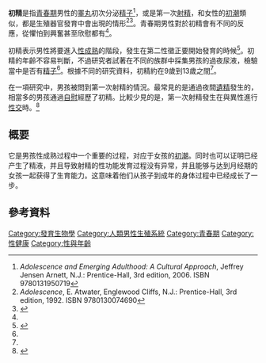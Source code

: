 {{medical}}
'''初精'''是指[[青春期|青春期]]男性的[[睪丸|睪丸]]初次分泌[[精子|精子]]<ref name="a">''Adolescence and Emerging Adulthood: A Cultural Approach'', Jeffrey Jensen Arnett,  N.J.: Prentice-Hall, 3rd edition, 2006. ISBN 9780131950719</ref>，或是第一次[[射精|射精]]，和女性的[[初潮|初潮]]類似，都是生殖器官發育中會出現的情形<ref>''Adolescence'', E. Atwater, Englewood Cliffs, N.J.: Prentice-Hall, 3rd edition, 1992. ISBN 9780130074690</ref><ref name="c">{{Cite journal|title=The Onset of Sperm Production in Pubertal Boys: Relationship to Gonadotropin Excretion|url=http://archpedi.jamanetwork.com/article.aspx?doi=10.1001/archpedi.1989.02150140080024|last=Kuhn|first=Howard E.|date=1989-02-01|journal=American Journal of Diseases of Children|issue=2|doi=10.1001/archpedi.1989.02150140080024|volume=143|pages=190|language=en|issn=0002-922X|access-date=2022-06-06|archive-date=2020-04-04|archive-url=https://web.archive.org/web/20200404000700/https://jamanetwork.com/journals/jamapediatrics/article-abstract/514473}}</ref>。青春期男性對於初精會有不同的反應，從懼怕到興奮甚至欣慰都有<ref name="a" />。

初精表示男性將要進入[[性成熟|性成熟]]的階段，發生在第二性徵正要開始發育的時候<ref name="d">{{Cite journal|title=Onset of the Release of Spermatozia (Supermarche) in Boys in Relation to Age, Testicular Growth, Pubic Hair, and Height*|url=https://academic.oup.com/jcem/article-lookup/doi/10.1210/jcem-62-3-532|last=Nielsen|first=C. Thøger|last2=Skakkebæk|first2=Niels E.|date=1986-03|journal=The Journal of Clinical Endocrinology & Metabolism|issue=3|doi=10.1210/jcem-62-3-532|volume=62|pages=532–535|language=en|issn=0021-972X|last3=Richardson|first3=David W.|last4=Darling|first4=Janet A. B.|last5=Hunter|first5=William M.|last6=Jørgensen|first6=Merete|last7=Nielsen|first7=Aage|last8=Ingerslev|first8=Olaf|last9=Keiding|first9=Niels|access-date=2021-06-19|archive-date=2020-04-04|archive-url=https://web.archive.org/web/20200404000715/https://academic.oup.com/jcem/article-abstract/62/3/532/2674705?redirectedFrom=fulltext}}</ref>。初精的年齡不容易判斷，不過研究者試著在不同的族群中採集男孩的過夜尿液，檢驗當中是否有[[精子|精子]]<ref name="c" />。根據不同的研究資料，初精約在9歲到13歲之間<ref name="d" />。

在一項研究中，男孩被問到第一次射精的情況。最常見的是通過夜間[[遺精|遺精]]發生的，相當多的男孩通過[[自慰|自慰]]經歷了初精。比較少見的是，第一次射精發生在與異性進行[[性交|性交]]時。<ref>{{Cite web|title=Physical Development in Boys: What to Expect|url=https://www.healthychildren.org/English/ages-stages/gradeschool/puberty/Pages/Physical-Development-Boys-What-to-Expect.aspx|accessdate=2021-04-18|work=HealthyChildren.org|archive-date=2021-05-11|archive-url=https://web.archive.org/web/20210511120452/https://www.healthychildren.org/English/ages-stages/gradeschool/puberty/Pages/Physical-Development-Boys-What-to-Expect.aspx}}</ref>

==概要==

它是男孩性成熟过程中一个重要的过程，对应于女孩的[[初潮|初潮]]。同时也可以证明已经产生了精液，并且导致射精的性功能发育过程没有异常，并且能够与达到月经期的女孩一起获得了生育能力。这意味着他们从孩子到成年的身体过程中已经成长了一步。

==參考資料==
{{reflist}}
{{生殖生理学}}
[[Category:發育生物學|Category:發育生物學]]
[[Category:人類男性生殖系統|Category:人類男性生殖系統]]
[[Category:青春期|Category:青春期]]
[[Category:性健康|Category:性健康]]
[[Category:性與年齡|Category:性與年齡]]